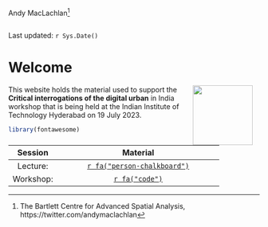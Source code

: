 Andy MacLachlan[^index-1]

[^index-1]: The Bartlett Centre for Advanced Spatial Analysis, https://twitter.com/andymaclachlan

```r
```

Last updated: `r Sys.Date()`

# Welcome {.unnumbered}

This website <a href="https://www.ucl.ac.uk/bartlett/casa/"><img src="general_images/casa_logo.jpg" width="120" align="right" style="margin: 0 1em 0 1em"/></a> holds the material used to support the **Critical interrogations of the digital urban** in India workshop that is being held at the Indian Institute of Technology Hyderabad on 19 July 2023.

```r
library(fontawesome)
```

|  Session  |                                        Material                                         |
|:---------------:|:-----------------------------------------------------:|
| Lecture:  | [`r fa("person-chalkboard")`](https://andrewmaclachlan.github.io/CASA0023-lecture-1/#1) |
| Workshop: |        [`r fa("code")`](https://andrewmaclachlan.github.io/digital-urban-hyderabad/2_spatial_data.html)         |

